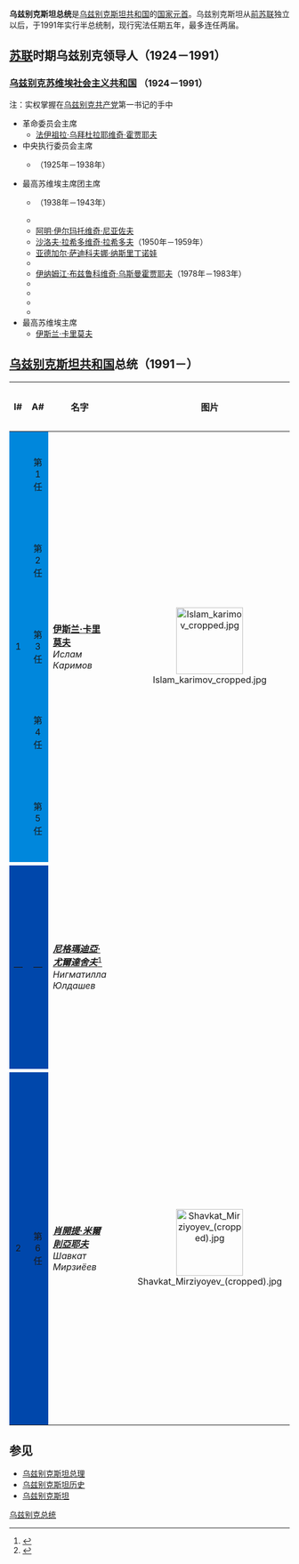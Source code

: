 {{noteTA
|G1=地名
}}
{{NoteTA |G1=Country 
|1=zh-cn:沙夫卡特;zh-tw:肖開提;zh-hk:肖開提
|2=zh-cn:米尔济约耶夫;zh-tw:米爾則亞耶夫;zh-hk:米爾濟約耶夫
}}
{{Politics of Uzbekistan}}
'''乌兹别克斯坦总统'''是[[乌兹别克斯坦共和国|乌兹别克斯坦共和国]]的[[国家元首|国家元首]]。乌兹别克斯坦从[[前苏联|前苏联]]独立以后，于1991年实行半总统制，现行宪法任期五年，最多连任两届。

==[[苏联|苏联]]时期乌兹别克领导人（1924－1991）==

===[[乌兹别克苏维埃社会主义共和国|乌兹别克苏维埃社会主义共和国]] （1924－1991）===
注：实权掌握在[[乌兹别克共产党|乌兹别克共产党]]第一书记的手中
*革命委员会主席
**[[法伊祖拉·乌拜杜拉耶维奇·霍贾耶夫|法伊祖拉·乌拜杜拉耶维奇·霍贾耶夫]]
*中央执行委员会主席
**{{le|尤尔达什·阿洪巴巴耶夫|Yuldash Akhunbabaev}}（1925年－1938年）
*最高苏维埃主席团主席
**{{le|尤尔达什·阿洪巴巴耶夫|Yuldash Akhunbabaev}}（1938年－1943年）
**{{link-ru|阿卜杜瓦利·穆米诺夫|Матчанов, Назар Маткаримович}}
**[[阿明·伊尔玛托维奇·尼亚佐夫|阿明·伊尔玛托维奇·尼亚佐夫]]
**[[沙洛夫·拉希多维奇·拉希多夫|沙洛夫·拉希多维奇·拉希多夫]]（1950年－1959年）
**[[亚德加尔·萨迪科夫娜·纳斯里丁诺娃|亚德加尔·萨迪科夫娜·纳斯里丁诺娃]]
**{{link-ru|纳扎尔·马特卡里莫维奇·莫查诺夫|Матчанов, Назар Маткаримович}}
**[[伊纳姆江·布兹鲁科维奇·乌斯曼霍贾耶夫|伊纳姆江·布兹鲁科维奇·乌斯曼霍贾耶夫]]（1978年－1983年）
**{{link-ru|阿基尔·乌穆尔扎科维奇·萨利莫夫|Салимов, Акил Умурзакович}}
**{{le|拉菲克·尼舒诺夫|Rafiq Nishonov}}
**{{link-ru|普拉特·哈比布拉列夫|Хабибуллаев, Пулат Киргизбаевич}}
**{{link-ru|米尔扎利姆·易卜拉欣莫维奇·易卜拉欣莫夫|Ибрагимов, Мирзаолим Ибрагимович}}
*最高苏维埃主席
**[[伊斯兰·卡里莫夫|伊斯兰·卡里莫夫]]

==[[乌兹别克斯坦共和国|乌兹别克斯坦共和国]]总统（1991－）==
{|class="wikitable" width="100%" style="text-align:center"
! align="left" width="10"|I#
! align="left" width="10"|A#
! width="150"| 名字
! width="80"| 图片
! align="center" width="150" |就职
! align="center" width="150" |离职
! align="left" width="100" |政党
|-
|align="center" style="background:#0087DC" rowspan="5"|1
|align="center" style="background:#0087DC"|第1任
|rowspan="5"|'''[[伊斯兰·卡里莫夫|伊斯兰·卡里莫夫]]'''<br>''Ислaм Каримов''
|align="center" rowspan="5"|[[File:Islam_karimov_cropped.jpg|120px]]
|align="center"|1990年3月24日
|align="center"|1991年12月1日
|align="center" rowspan="5"|[[乌兹别克共产党|乌兹别克共产党]]<br>↓<br>[[乌兹别克斯坦人民民主党|乌兹别克斯坦人民民主党]]<br>↓<br>[[乌兹别克斯坦自由民主党|乌兹别克斯坦自由民主党]]
|-
|align="center" style="background:#0087DC"|第2任
|align="center"|1991年12月1日
|align="center"|2000年1月9日
|-
|align="center" style="background:#0087DC"|第3任
|align="center"|2000年1月9日
|align="center"|2008年1月16日
|-
|align="center" style="background:#0087DC"|第4任
|align="center"|2008年1月16日
|align="center"|2015年4月10日
|-
|align="center" style="background:#0087DC"|第5任
|align="center"|2015年4月10日
|align="center"|{{box|2016年9月2日}}（任內病逝）
|-style="background:#78FF78"
|-
|align="center" style="background:#0047AB"|—
|align="center" style="background:#0047AB"|—
|'''''[[尼格瑪迪亞·尤爾達舍夫|尼格瑪迪亞·尤爾達舍夫]]'''''<ref>{{Cite web |url=http://kremlin.ru/events/president/news/52805 |title=''Президент России:'' Соболезнования в связи с кончиной Президента Узбекистана Ислама Каримова |accessdate=2016-09-03 |archive-date=2017-07-26 |archive-url=https://web.archive.org/web/20170726132412/http://www.kremlin.ru/events/president/news/52805 |dead-url=no }}</ref><br>''Нигматилла Юлдашев''<br>{{small|''代理總統''}}
|align="center"|
|align="center"|2016年9月2日
|align="center"|2016年9月8日
|align="center"|[[乌兹别克斯坦民族复兴民主党|乌兹别克斯坦民族复兴民主党]]<ref>{{Cite web |url=http://mt.uz/ru/component/content/category/165-chleny-partii-v-senate-olij-mazhlisa.html |title=Искать Миллий тикланиш |access-date=2016-09-03 |archive-url=https://web.archive.org/web/20170105091618/http://mt.uz/ru/component/content/category/165-chleny-partii-v-senate-olij-mazhlisa.html |archive-date=2017-01-05 |dead-url=yes }}</ref>
|-style="background:#78FF78"
|-
|align="center" style="background:#0047AB"|2
|align="center" style="background:#0047AB"|第6任
|'''''[[肖開提·米爾則亞耶夫|肖開提·米爾則亞耶夫]]'''''<br>''Шавкат Мирзиёев''<br>
|align="center"|[[File:Shavkat_Mirziyoyev_(cropped).jpg|120px]]
|align="center"|2016年9月8日－12月14日代理 
2016年12月14日
|align="center"|在任
|align="center"|[[乌兹别克斯坦民族复兴民主党|乌兹别克斯坦民族复兴民主党]]<br>↓<br>[[乌兹别克斯坦自由民主党|乌兹别克斯坦自由民主党]]
|}

==参见==
*[[乌兹别克斯坦总理|乌兹别克斯坦总理]]
*[[乌兹别克斯坦历史|乌兹别克斯坦历史]]
*[[乌兹别克斯坦|乌兹别克斯坦]]

{{亚洲国家元首}}
[[分类:乌兹别克总统|乌兹别克总统]]